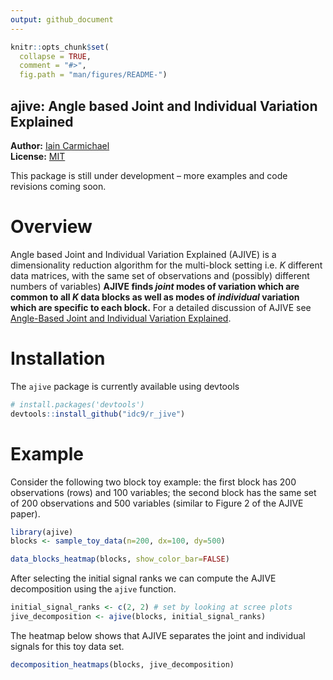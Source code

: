 ```yaml
---
output: github_document
---
```


<!-- README.md is generated from README.Rmd. Please edit that file -->

```r
knitr::opts_chunk$set(
  collapse = TRUE,
  comment = "#>",
  fig.path = "man/figures/README-")
```
ajive: Angle based Joint and Individual Variation Explained
---------------

**Author:** [Iain Carmichael](https://idc9.github.io/)<br/>
**License:** [MIT](https://opensource.org/licenses/MIT)

This package is still under development -- more examples and code revisions coming soon.

# Overview

Angle based Joint and Individual Variation Explained (AJIVE) is a dimensionality reduction algorithm for the multi-block setting i.e. $K$ different data matrices, with the same set of observations and (possibly) different numbers of variables) **AJIVE finds *joint* modes of variation which are common to all $K$ data blocks as well as modes of *individual* variation which are specific to each block.** For a detailed discussion of AJIVE see [Angle-Based Joint and Individual Variation Explained](https://arxiv.org/pdf/1704.02060.pdf). 


# Installation

The `ajive` package is currently available using devtools
```r
# install.packages('devtools')
devtools::install_github("idc9/r_jive")
```

# Example
Consider the following two block toy example: the first block has 200 observations (rows) and 100 variables; the second block has the same set of 200 observations and 500 variables (similar to Figure 2 of the AJIVE paper).
```r
library(ajive)
blocks <- sample_toy_data(n=200, dx=100, dy=500)

data_blocks_heatmap(blocks, show_color_bar=FALSE)
```

After selecting the initial signal ranks we can compute the AJIVE decomposition using the `ajive` function.
```r
initial_signal_ranks <- c(2, 2) # set by looking at scree plots
jive_decomposition <- ajive(blocks, initial_signal_ranks)
```


The heatmap below shows that AJIVE separates the joint and individual signals for this toy data set.
```r
decomposition_heatmaps(blocks, jive_decomposition)
```
